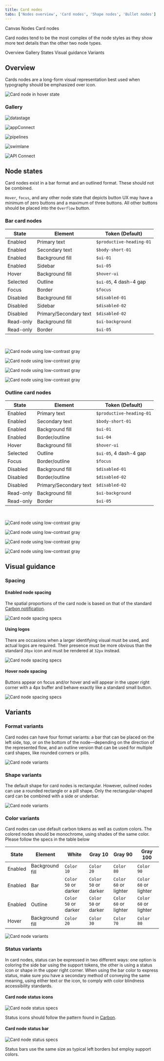 ```yaml
---
title: Card nodes
tabs: ['Nodes overview', 'Card nodes', 'Shape nodes', 'Bullet nodes']
---
```



<Breadcrumb>
  <BreadcrumbItem href="/patterns/canvas/">
    Canvas
  </BreadcrumbItem>

  <BreadcrumbItem href="/patterns/canvas/nodes/nodes-overview">
    Nodes
  </BreadcrumbItem>

  <BreadcrumbItem isCurrentPage href="/patterns/canvas/card-nodes">
    Card nodes
  </BreadcrumbItem>
</Breadcrumb>


<PageDescription>

Card nodes tend to be the most complex of the node styles as they show more text details than the other two node types.

</PageDescription>


<AnchorLinks>
  <AnchorLink>Overview</AnchorLink>
  <AnchorLink>Gallery</AnchorLink>
    <AnchorLink>States</AnchorLink>
  <AnchorLink>Visual guidance</AnchorLink>
    <AnchorLink>Variants</AnchorLink>
</AnchorLinks>


## Overview

Cards nodes are a long-form visual representation best used when typography should be emphasized over icon. 
<Row>
  <Column colMd={8} colLg={8}>

![Card node in hover state](../images/cardNodeEnabled.png)

</Column>
</Row>



### Gallery

<ImageGallery>


<ImageGalleryImage alt="datastage" title="DataStage" col={4}>

![datastage](../images/gallery/datastage.png)

</ImageGalleryImage>  


<ImageGalleryImage alt="appConnect" title="App Connect" col={4}>

![appConnect](../images/gallery/appConnect.png)

</ImageGalleryImage>

<ImageGalleryImage  alt="pipelines" title="Pipelines" col={4}>

![pipelines](../images/gallery/pipelines.png)

</ImageGalleryImage> 

<ImageGalleryImage alt="swimlane" title="Security" col={4}>

![swimlane](../images/gallery/swimlaneDark.png)

</ImageGalleryImage>   


<ImageGalleryImage alt="API Connect" title="API Connect" col={4}>

![API Connect](../images/gallery/apiConnect.png)

</ImageGalleryImage>  

</ImageGallery>



## Node states

Card nodes exist in a bar format and an outlined format. These should not be combined.

`Hover`, `focus`, and any other node state that depicts button UX may have a minimum of zero buttons and a maximum of three buttons. All other buttons should be placed into the `Overflow` button. 

### Bar card nodes


| State | Element      | Token (Default)     |
| -------- | --------- | ---------- |
| Enabled        | Primary text         | `$productive-heading-01`          |
| Enabled        | Secondary text         | `$body-short-01`          |
| Enabled        | Background fill         | `$ui-01`          |
| Enabled        | Sidebar         | `$ui-05`          |
| Hover        | Background fill         | `$hover-ui`          |
| Selected        | Outline         | `$ui-05`, 4 dash-4 gap          |
| Focus        | Border         | `$focus`          |
| Disabled        | Background fill         | `$disabled-01`          |
| Disabled        | Sidebar         | `$disabled-02`          |
| Disabled        | Primary/Secondary text         | `$disabled-02`          |
| Read-only        | Background fill         | `$ui-background`          |
| Read-only        | Border         | `$ui-05`          |


<br /> 


<Row>

<Column colLg={12}>
<Tabs>
<Tab label="White theme">

  ![Card node using low-contrast gray](../images/cardNodeBarWhiteTheme.png)

</Tab>

<Tab label="Gray 10 theme">

  ![Card node using low-contrast gray](../images/cardNodeBarGray10Theme.png)

</Tab>

<Tab label="Gray 90 theme">

  ![Card node using low-contrast gray](../images/cardNodeBarGray90Theme.png)

</Tab>

<Tab label="Gray 100 theme">

  ![Card node using low-contrast gray](../images/cardNodeBarGray100Theme.png)

</Tab>

</Tabs>

</Column>

</Row>


### Outline card nodes

| State | Element      | Token (Default)     |
| -------- | --------- | ---------- |
| Enabled        | Primary text         | `$productive-heading-01`          |
| Enabled        | Secondary text         | `$body-short-01`          |
| Enabled        | Background fill         | `$ui-01`          |
| Enabled        | Border/outline         | `$ui-04`          |
| Hover        | Background fill         | `$hover-ui`          |
| Selected        | Outline         | `$ui-05`, 4 dash-4 gap          |
| Focus        | Border/outline      | `$focus`         |
| Disabled        | Background fill         | `$disabled-01`          |
| Disabled        | Border/outline       | `$disabled-02`          |
| Disabled        | Primary/Secondary text         | `$disabled-02`          |
| Read-only        | Background fill         | `$ui-background`          |
| Read-only        | Border         | `$ui-05`          |

<br /> 


<Row>

<Column colLg={12}>
<Tabs>
<Tab label="White theme">

  ![Card node using low-contrast gray](../images/cardNodeOutlineWhiteTheme.png)

</Tab>

<Tab label="Gray 10 theme">

  ![Card node using low-contrast gray](../images/cardNodeOutlineGray10Theme.png)

</Tab>

<Tab label="Gray 90 theme">

  ![Card node using low-contrast gray](../images/cardNodeOutlineGray90Theme.png)

</Tab>

<Tab label="Gray 100 theme">

  ![Card node using low-contrast gray](../images/cardNodeOutlineGray100Theme.png)

</Tab>

</Tabs>

</Column>

</Row>




## Visual guidance

### Spacing

#### Enabled node spacing

The spatial proportions of the card node is based on that of the standard [Carbon notification](https://www.carbondesignsystem.com/components/notification/style/#structure). 

<Row>
  <Column colMd={8} colLg={8}>

![Card node spacing specs](../images/cardNodeSpacing.png)

</Column>

</Row>

#### Using logos

There are occasions when a larger identifying visual must be used, and actual logos are required. Their presence must be more obvious than the standard `20px` icon and must be rendered at `32px` instead.

<Row>
  <Column colMd={8} colLg={8}>

![Card node spacing specs](../images/cardNodeLogoVariant.png)

</Column>
</Row>

#### Hover node spacing

Buttons appear on focus and/or hover and will appear in the upper right corner with a 4px buffer and behave exactly like a standard small button.

<Row>
  <Column colMd={8} colLg={8}>

![Card node spacing specs](../images/cardNodeSpacingHover.png)

</Column>
</Row>

## Variants

### Format variants

Card nodes can have four format variants: a bar that can be placed on the left side, top, or on the bottom of the node—depending on the direction of the represented flow, and an outline version that can be used for multiple card shapes, like rounded corners or pills. 

<Row>
  <Column colMd={8} colLg={8}>

![Card node variants](../images/cardNodeVariants01.png)

</Column>
</Row>

### Shape variants

The default shape for card nodes is rectangular. However, oulined nodes can use a rounded rectangle or a pill shape. Only the rectangular-shaped card can be combined with a side or underbar.

<Row>
  <Column colMd={8} colLg={8}>

![Card node variants](../images/cardNodeVariants02.png) 

</Column>
</Row>

### Color variants

Card nodes can use default carbon tokens as well as custom colors. The colored nodes should be monochrome, using shades of the same color. Please follow the specs in the table below

| State | Element      | White     |   Gray 10 | Gray 90      | Gray 100     |
| -------- | --------- | ---------- | -------- | --------- | ---------- |
| Enabled        | Background fill    | `Color 10`    | `Color 20`   | `Color 80`    | `Color 90`          |
| Enabled        | Bar    | `Color 50` or darker  | `Color 50` or darker  | `Color 60` or lighter  | `Color 60` or lighter          |
| Enabled        | Outline    | `Color 50` or darker  | `Color 50` or darker  | `Color 60` or lighter  | `Color 60` or lighter          |
| Hover        | Background fill   | `Color 20`  | `Color 30`  | `Color 70`  | `Color 80`         |

![Card node variants](../images/cardNodeColorVariants.png) 

### Status variants

In card nodes, status can be expressed in two different ways: one option is coloring the side bar using the support tokens, the other is using a status icon or shape in the upper right corner. When using the bar color to express status, make sure you have a secondary method of conveying the same meaning, using either text or the icon, to comply with color blindness accessibility standards. 

<Row>
  <Column colMd={4} colLg={4}>

#### Card node status icons

![Card node status specs](../images/cardNodeStatusIcon.png)

<Caption>

  Status icons should follow the pattern found in [Carbon](https://www.carbondesignsystem.com/patterns/status-indicator-pattern).

</Caption>

  </Column>


  <Column colMd={4} colLg={4}>

  #### Card node status bar

  ![Card node status specs](../images/cardNodeStatusBar.png)

<Caption>
  
  Status bars use the same size as typical left borders but employ support colors.
  
</Caption>

  </Column>
</Row>


